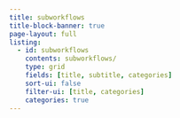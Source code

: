 ```yaml
---
title: subworkflows
title-block-banner: true
page-layout: full
listing:
  - id: subworkflows
    contents: subworkflows/
    type: grid
    fields: [title, subtitle, categories]
    sort-ui: false
    filter-ui: [title, categories]
    categories: true
---
```

